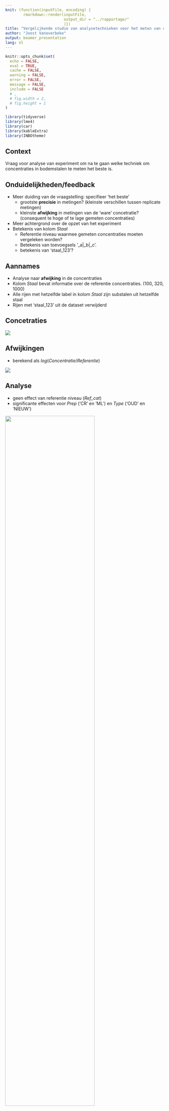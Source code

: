 ```yaml
---
knit: (function(inputFile, encoding) {
        rmarkdown::render(inputFile,
                          output_dir = "../rapportage/"
                          )})
title: "Vergelijkende studie van analysetechnieken voor het meten van concentraties in bodemstalen"
author: "Joost Vanoverbeke"
output: beamer_presentation
lang: nl
---
```


```r

knitr::opts_chunk$set(
  echo = FALSE, 
  eval = TRUE,
  cache = FALSE,
  warning = FALSE,
  error = FALSE,
  message = FALSE,
  include = FALSE
  # ,
  # fig.width = 2,
  # fig.height = 1
)

library(tidyverse)
library(lme4)
library(car)
library(kableExtra)
library(INBOtheme)

```


## Context

Vraag voor analyse van experiment om na te gaan welke techniek om concentraties in bodemstalen te meten het beste is.


## Onduidelijkheden/feedback

- Meer duiding van de vraagstelling: specifieer 'het beste'
  + grootste **precisie** in metingen? (kleinste verschillen tussen replicate metingen)
  + kleinste **afwijking** in metingen van de 'ware' concetratie? (consequent te hoge of te lage gemeten concentraties)
- Meer achtergrond over de opzet van het experiment
- Betekenis van kolom *Staal*
  + Referentie niveau waarmee gemeten concentraties moeten vergeleken worden?
  + Betekenis van toevoegsels '_a|_b|_c'.
  + betekenis van 'staal_123'?
<!-- - Meer achtergrondinformatie over de verschillende analysetechnieken en de link met *Toestel* -->

## Aannames
- Analyse naar **afwijking** in de concentraties
- Kolom *Staal* bevat informatie over de referentie concentraties. (100, 320, 1000)
- Alle rijen met hetzelfde label in kolom *Staal* zijn substalen uit hetzelfde staal
- Rijen met 'staal_123' uit de dataset verwijderd

## Concetraties

![](../figuren/figuur_concentratie.jpeg)

## Afwijkingen

- berekend als $log(Concentratie/Referentie)$

![](../figuren/figuur_bias_log.jpeg)

## Analyse

- geen effect van referentie niveau (*Ref_cat*)
- significante effecten voor *Prep* ('CR' en 'ML') en *Type* ('OUD' en 'NIEUW')

![](../figuren/anova_tabel_bias.png){width=75%}

## Geschatte afwijkingen uit analyse

![](../figuren/figuur_predicties_bias.jpeg)

-  *Prep* 'CR' slechter dan 'ML'
-  *Type* 'OUD' slechter dan 'NIEUW'
- Verschil tussen *Type* 'NIEUW' en 'OUD' groter voor *Prep* 'ML' dan voor 'CR'
- Kleinste (geen) afwijking voor de combinatie *Prep* 'ML' met *Type* 'NIEUW'



